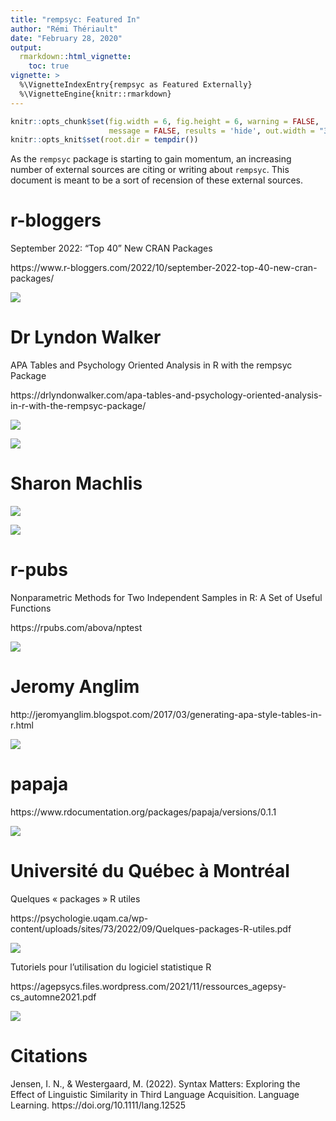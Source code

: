 ```yaml
---
title: "rempsyc: Featured In"
author: "Rémi Thériault"
date: "February 28, 2020"
output:
  rmarkdown::html_vignette:
    toc: true
vignette: >
  %\VignetteIndexEntry{rempsyc as Featured Externally}
  %\VignetteEngine{knitr::rmarkdown}
---
```


```r
knitr::opts_chunk$set(fig.width = 6, fig.height = 6, warning = FALSE, 
                      message = FALSE, results = 'hide', out.width = "30%")
knitr::opts_knit$set(root.dir = tempdir())
```

As the `rempsyc` package is starting to gain momentum, an increasing number of external sources are citing or writing about `rempsyc`. This document is meant to be a sort of recension of these external sources.

# r-bloggers

September 2022: “Top 40” New CRAN Packages

https://www.r-bloggers.com/2022/10/september-2022-top-40-new-cran-packages/

![](https://rempsyc.remi-theriault.com/images/blog_featured/r-bloggers.png)

# Dr Lyndon Walker

APA Tables and Psychology Oriented Analysis in R with the rempsyc Package

https://drlyndonwalker.com/apa-tables-and-psychology-oriented-analysis-in-r-with-the-rempsyc-package/

![](https://rempsyc.remi-theriault.com/images/blog_featured/walker.png)

![](https://rempsyc.remi-theriault.com/images/blog_featured/walker_twitter.png)

# Sharon Machlis

![](https://rempsyc.remi-theriault.com/images/blog_featured/machlis.png)

![](https://rempsyc.remi-theriault.com/images/blog_featured/machlis_twitter.png)

# r-pubs

Nonparametric Methods for Two Independent Samples in R: A Set of Useful Functions

https://rpubs.com/abova/nptest

![](https://rempsyc.remi-theriault.com/images/blog_featured/r-pubs.png)

# Jeromy Anglim

http://jeromyanglim.blogspot.com/2017/03/generating-apa-style-tables-in-r.html

![](https://rempsyc.remi-theriault.com/images/blog_featured/anglim.png)

# papaja

https://www.rdocumentation.org/packages/papaja/versions/0.1.1

![](https://rempsyc.remi-theriault.com/images/blog_featured/papaja.png)

# Université du Québec à Montréal

Quelques « packages » R utiles

https://psychologie.uqam.ca/wp-content/uploads/sites/73/2022/09/Quelques-packages-R-utiles.pdf

![](https://rempsyc.remi-theriault.com/images/blog_featured/leduc.png)

Tutoriels pour l’utilisation du logiciel statistique R

https://agepsycs.files.wordpress.com/2021/11/ressources_agepsy-cs_automne2021.pdf

![](https://rempsyc.remi-theriault.com/images/blog_featured/agepsycs.png)

# Citations

Jensen, I. N., & Westergaard, M. (2022). Syntax Matters: Exploring the Effect of Linguistic Similarity in Third Language Acquisition. Language Learning. https://doi.org/10.1111/lang.12525
